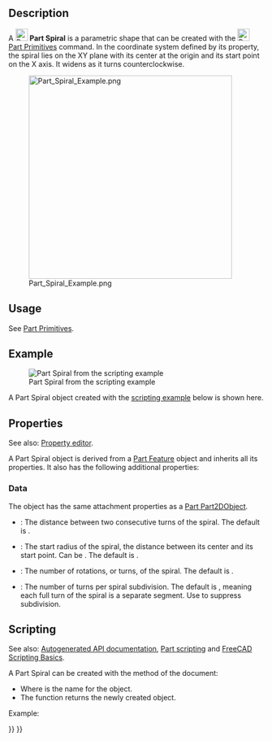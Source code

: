 <languages/>

{{Docnav
|[[Part_Helix|Helix]]
|[[Part_Circle|Circle]]
|[[Part_Workbench|Part]]
|IconL=Part_Helix.svg
|IconR=Part_Circle.svg
|IconC=Workbench_Part.svg
}}

{{GuiCommand
|Name=Part Spiral
|MenuLocation=Part → [[Part_Primitives|Create primitives]] → Spiral
|Workbenches=[[Part_Workbench|Part]], [[OpenSCAD_Workbench|OpenSCAD]]
|Version=0.14
|SeeAlso=[[Part_Primitives|Part Primitives]]
}}

== Description ==

A [[Image:Part_Spiral.svg|24px]] '''Part Spiral''' is a parametric shape that can be created with the [[Image:Part_Primitives.svg|24px]] [[Part_Primitives|Part Primitives]] command. In the coordinate system defined by its {{PropertyData|Placement}} property, the spiral lies on the XY plane with its center at the origin and its start point on the X axis. It widens as it turns counterclockwise.

[[Image:Part_Spiral_Example.png|400px]]

== Usage ==

See [[Part_Primitives#Usage|Part Primitives]].

== Example ==

[[Image:Part_Spiral_Scripting_Example.png|thumb|Part Spiral from the scripting example]]

A Part Spiral object created with the [[#Scripting|scripting example]] below is shown here.

== Properties ==

See also: [[Property_editor|Property editor]].

A Part Spiral object is derived from a [[Part_Feature|Part Feature]] object and inherits all its properties. It also has the following additional properties:

=== Data ===

{{TitleProperty|Attachment}}

The object has the same attachment properties as a [[Part_Part2DObject#Data|Part Part2DObject]].

{{TitleProperty|Spiral}}

* {{PropertyData|Growth|Length}}: The distance between two consecutive turns of the spiral. The default is {{Value|1mm}}.
* {{PropertyData|Radius|Length}}: The start radius of the spiral, the distance between its center and its start point. Can be {{Value|0mm}}. The default is {{Value|1mm}}.
* {{PropertyData|Rotations|QuantityConstraint}}: The number of rotations, or turns, of the spiral. The default is {{Value|2}}.
* {{PropertyData|Segment Length|QuantityConstraint}}: The number of turns per spiral subdivision. The default is {{Value|1}}, meaning each full turn of the spiral is a separate segment. Use {{Value|0}} to suppress subdivision.

== Scripting ==

See also: [https://freecad.github.io/SourceDoc/ Autogenerated API documentation], [[Part_scripting|Part scripting]] and [[FreeCAD_Scripting_Basics|FreeCAD Scripting Basics]].

A Part Spiral can be created with the {{Incode|addObject()}} method of the document:

{{Code|code=
spiral = FreeCAD.ActiveDocument.addObject("Part::Spiral", "mySpiral")
}}

* Where {{Incode|"mySpiral"}} is the name for the object.
* The function returns the newly created object.

Example:

{{Code|code=
import FreeCAD as App

doc = App.activeDocument()

spiral = doc.addObject("Part::Spiral", "mySpiral")
spiral.Growth = 2
spiral.Radius = 3
spiral.Rotations = 4
spiral.Placement = App.Placement(App.Vector(1, 2, 3), App.Rotation(75, 60, 30))

doc.recompute()
}}


{{Docnav
|[[Part_Helix|Helix]]
|[[Part_Circle|Circle]]
|[[Part_Workbench|Part]]
|IconL=Part_Helix.svg
|IconR=Part_Circle.svg
|IconC=Workbench_Part.svg
}}

{{Part_Tools_navi{{#translation:}}}}
{{Userdocnavi{{#translation:}}}}